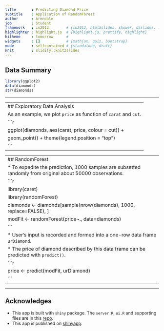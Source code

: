 ```yaml
---
title       : Predicting Diamond Price 
subtitle    : Application of RandomForest
author      : Arendale
job         : Student
framework   : io2012        # {io2012, html5slides, shower, dzslides, ...}
highlighter : highlight.js  # {highlight.js, prettify, highlight}
hitheme     : tomorrow      # 
widgets     : []            # {mathjax, quiz, bootstrap}
mode        : selfcontained # {standalone, draft}
knit        : slidify::knit2slides
---
```


## Data Summary
```r
library(ggplot2)
data(diamonds)
str(diamonds)
```
---

---
## Exploratory Data Analysis
As an example, we plot `price` as function of `carat` and `cut`. 
```r
ggplot(diamonds, aes(carat, price, colour = cut)) +
  geom_point() + theme(legend.position = "top")
```
---

---
## RandomForest
* To expedite the prediction, 1000 samples are subsetted randomly from original about 50000 observations.
```r
library(caret)
library(randomForest)
diamonds <- diamonds[sample(nrow(diamonds), 1000, replace=FALSE), ]
modFit <- randomForest(price~., data=diamonds)
```
* User's input is recorded and formed into a one-row data frame `urDiamond`. 
* The price of diamond described by this data frame can be predicted with `predict()`.
```r
price <- predict(modFit, urDiamond)
```
---

---
## Acknowledges
* This app is built with `shiny` package. The `server.R`, `ui.R` and supporting files are
  in this [repo](https://github.com/arendale/DataProduct).
* This app is published on [shinyapp](http://arendale.shinyapps.io/DataProduct/).
